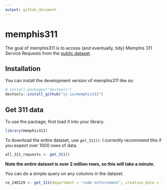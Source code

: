 ```yaml
---
output: github_document
---
```


<!-- README.md is generated from README.Rmd. Please edit that file -->

# memphis311

<!-- badges: start -->
<!-- badges: end -->

The goal of memphis311 is to access (and eventually, tidy) Memphis 311 Service Requests from the [public dataset](https://data.memphistn.gov/dataset/Service-Requests-since-2016/hmd4-ddta/about_data).

## Installation

You can install the development version of memphis311 like so:

``` r
# install.packages("devtools")
devtools::install_github("sj-io/memphis311")
```

## Get 311 data

To use the package, first load it into your library.

```r
library(memphis311)
```

To download the entire dataset, use `get_311()`. I currently recommend this if you expect over 1000 rows of data.

```r
all_311_requests <- get_311()
```

**Note the entire dataset is over 2 million rows, so this will take a minute.**

You can do a simple query on any columns in the dataset.

```r
ce_240129 <- get_311(department = "code enforcement", creation_date = "2024-01-29")
```

